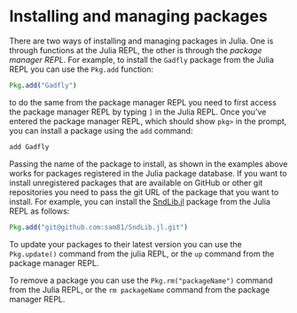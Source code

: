 # Installing and managing packages {#packageManagement}

There are two ways of installing and managing packages in Julia. One is through functions at the Julia REPL, the other is through the *package manager REPL*. For example, to install the `Gadfly` package from the Julia REPL you can use the `Pkg.add` function:

```julia
Pkg.add("Gadfly")
```

to do the same from the package manager REPL you need to first access the package manager REPL by typing `]` in the Julia REPL. Once you've entered the package manager REPL, which should show `pkg>` in the prompt, you can install a package using the `add` command:

```julia
add Gadfly
```

Passing the name of the package to install, as shown in the examples above works for packages registered in the Julia package database. If you want to install unregistered packages that are available on GitHub or other git repositories you need to pass the git URL of the package that you want to install. For example, you can install the [SndLib.jl](https://github.com/sam81/SndLib.jl) package from the Julia REPL as follows:

```julia
Pkg.add("git@github.com:sam81/SndLib.jl.git")
```

To update your packages to their latest version you can use the `Pkg.update()` command from the julia REPL, or the `up` command from the package manager REPL.

To remove a package you can use the `Pkg.rm("packageName")` command from the Julia REPL, or the `rm packageName` command from the package manager REPL.
